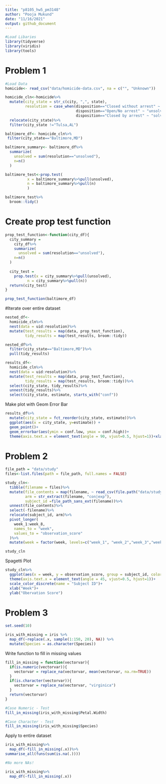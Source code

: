 ```yaml
---
title: "p8105_hw5_pm3148"
author: "Pooja Mukund"
date: "11/16/2021"
output: github_document
---
```


```r
#Load Libaries
library(tidyverse)
library(viridis)
library(tools)
```

# Problem 1 

```r
#Load Data
homicide<- read_csv("data/homicide-data.csv", na = c("", "Unknown"))

homicide_cln<-homicide%>%
  mutate(city_state = str_c(city, ",", state),
         resolution = case_when(disposition=="Closed without arrest" ~ "unsolved", 
                                disposition=="Open/No arrest" ~ "unsolved", 
                                disposition=="Closed by arrest" ~ "solved"))%>%
  relocate(city_state)%>%
  filter(city_state !="Tulsa,AL")

```

```r
baltimore_df<- homicide_cln%>%
 filter(city_state=="Baltimore,MD")

baltimore_summary<- baltimore_df%>%
  summarize(
    unsolved = sum(resolution=="unsolved"),
    n=n()
  )

baltimore_test<-prop.test(
          x = baltimore_summary%>%pull(unsolved), 
          n = baltimore_summary%>%pull(n)
          )

baltimore_test%>%
  broom::tidy()
```
# Create prop test function
```r
prop_test_function<-function(city_df){
  city_summary = 
    city_df%>%
    summarize(
      unsolved = sum(resolution=="unsolved"),
    n=n()
  )
  
  city_test = 
    prop.test(x = city_summary%>%pull(unsolved), 
          n = city_summary%>%pull(n))
  return(city_test)
}

prop_test_function(baltimore_df)
```

#Iterate over entire dataset
```r
nested_df<-
  homicide_cln%>%
  nest(data = uid:resolution)%>%
  mutate(test_results = map(data, prop_test_function),
         tidy_results = map(test_results, broom::tidy))

nested_df%>%
  filter(city_state=="Baltimore,MD")%>%
  pull(tidy_results)

results_df<-
  homicide_cln%>%
  nest(data = uid:resolution)%>%
  mutate(test_results = map(data, prop_test_function),
         tidy_results = map(test_results, broom::tidy))%>%
  select(city_state, tidy_results)%>%
  unnest(tidy_results)%>%
  select(city_state, estimate, starts_with("conf"))


```

Make plot with Geom Error Bar
```r
results_df%>%
  mutate(city_state = fct_reorder(city_state, estimate))%>%
  ggplot(aes(x = city_state, y=estimate)) + 
  geom_point()+
  geom_errorbar(aes(ymin = conf.low, ymax = conf.high))+
  theme(axis.text.x = element_text(angle = 90, vjust=0.5, hjust=1))+xlab("City,State")+ylab("Proportion Estimate")
```
# Problem 2 

```r
file_path = "data/study"
files<-list.files(path = file_path, full.names = FALSE)

study_cln<-
  tibble(filename = files)%>%
  mutate(file_contents = map(filename, ~ read_csv(file.path("data/study", .))),
         arm = str_extract(filename, "con|exp"),
         subject_id =file_path_sans_ext(filename))%>%
  unnest(file_contents)%>%
  select(-filename)%>%
  relocate(subject_id, arm)%>%
  pivot_longer(
    week_1:week_8, 
    names_to = "week",
    values_to = "observation_score"
  )%>%
  mutate(week = factor(week, levels=c("week_1", "week_2","week_3","week_4","week_5","week_6","week_7","week_8")))

study_cln
```

Spagetti Plot 

```r
study_cln%>%
  ggplot(aes(x = week, y = observation_score, group = subject_id, color = subject_id))+geom_line()+facet_wrap(~ arm)+
  theme(axis.text.x = element_text(angle = 45, vjust=0.5, hjust=1))+
  scale_color_discrete(name = "Subject ID")+
  xlab("Week")+
  ylab("Obervation Score")

```

# Problem 3 
```r
set.seed(10)

iris_with_missing = iris %>% 
  map_df(~replace(.x, sample(1:150, 20), NA)) %>%
  mutate(Species = as.character(Species))
```
Write function to fill in missing values
```r
fill_in_missing = function(vectorvar){
  if(is.numeric(vectorvar)){
    vectorvar = replace_na(vectorvar, mean(vectorvar, na.rm=TRUE))
  }
  if(is.character(vectorvar)){
    vectorvar = replace_na(vectorvar, "virginica")
  }
  return(vectorvar)
}

#Case Numeric - Test
fill_in_missing(iris_with_missing$Petal.Width)

#Case Character - Test
fill_in_missing(iris_with_missing$Species)
```

Apply to entire dataset 
```r
iris_with_missing%>%
  map_df(~fill_in_missing(.x))%>%
summarise_all(funs(sum(is.na(.))))

#No more NAs!

iris_with_missing%>%
  map_df(~fill_in_missing(.x))

```

